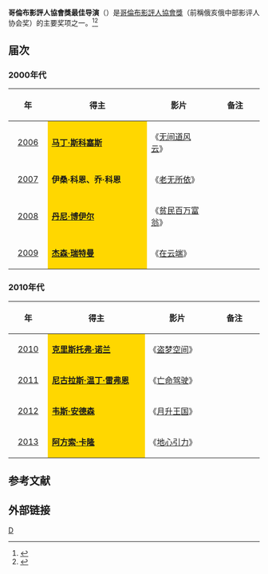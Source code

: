 '''哥倫布影評人協會獎最佳导演'''（{{lang-en|Columbus Film Critics Association Award for Best Director}}）是[[哥倫布影評人協會|哥倫布影評人協會獎]]（前稱俄亥俄中部影评人协会奖）的主要奖项之一。<ref>{{cite web |url=http://ent.sina.com.cn/m/f/2007-01-13/10381408228.html |title=俄亥俄影评人协会奖公布：《人类之子》夺魁 |accessdate=2007 |publisher=新浪 |work= |language=zh-hans |archive-date=2014-03-23 |archive-url=https://web.archive.org/web/20140323170309/http://ent.sina.com.cn/m/f/2007-01-13/10381408228.html |dead-url=no }}</ref><ref>{{cite web |url=http://ent.sina.com.cn/m/f/2008-01-14/14251875946.shtml |title=俄亥俄中部影评人协会奖：《老无所依》称霸 |accessdate=2008 |publisher=新浪网 |work= |language=zh-hans |archive-date=2014-03-23 |archive-url=https://web.archive.org/web/20140323170515/http://ent.sina.com.cn/m/f/2008-01-14/14251875946.shtml |dead-url=no }}</ref>

== 届次 ==
=== 2000年代 ===
{| class="wikitable" width="95%" cellpadding="5"
|-
!width="100"|年
!width="450"|得主
!width="250"|影片
!width="200"|备注
|-
|style="text-align:center;"| [[第5届俄亥俄中部影评人协会奖|2006]] || style="background:#FFD700;" | '''[[马丁·斯科塞斯|马丁·斯科塞斯]]''' || 《[[无间道风云|无间道风云]]》 ||  
|-
|style="text-align:center;"| [[第6届俄亥俄中部影评人协会奖|2007]] || style="background:#FFD700;" | '''伊桑·科恩、乔·科恩''' || 《[[老无所依|老无所依]]》 ||  
|-
|style="text-align:center;"| [[第7届俄亥俄中部影评人协会奖|2008]] ||  style="background:#FFD700;" | '''[[丹尼·博伊尔|丹尼·博伊尔]]''' || 《[[贫民百万富翁|贫民百万富翁]]》 || 
|-
|style="text-align:center;"| [[第8届俄亥俄中部影评人协会奖|2009]] ||  style="background:#FFD700;" |'''[[杰森·瑞特曼|杰森·瑞特曼]]''' || 《[[在云端_(电影)|在云端]]》 ||  
|}

=== 2010年代 ===
{| class="wikitable" width="95%" cellpadding="5"
|-
!width="100"|年
!width="450"|得主
!width="250"|影片
!width="200"|备注
|-
|style="text-align:center;"| [[第9届俄亥俄中部影评人协会奖|2010]] ||  style="background:#FFD700;" | '''[[克里斯托弗·诺兰|克里斯托弗·诺兰]]''' || 《[[盗梦空间|盗梦空间]]》 ||  
|-
|style="text-align:center;"| [[第10届俄亥俄中部影评人协会奖|2011]] ||  style="background:#FFD700;" | '''[[尼古拉斯·温丁·雷弗恩|尼古拉斯·温丁·雷弗恩]]''' || 《[[亡命驾驶|亡命驾驶]]》 ||  
|-
|style="text-align:center;"| [[第11届俄亥俄中部影评人协会奖|2012]] ||  style="background:#FFD700;" | '''[[韦斯·安德森|韦斯·安德森]]'''|| 《[[月升王国|月升王国]]》 || 
|-
|style="text-align:center;"| [[第12届俄亥俄中部影评人协会奖|2013]] || style="background:#FFD700;" | '''[[阿方索·卡隆|阿方索·卡隆]]'''|| 《[[地心引力_(电影)|地心引力]]》  ||  
|}

==参考文献==
{{reflist}}

== 外部链接 ==
{{俄亥俄中部影评人协会奖}}

[[Category:俄亥俄中部影评人协会奖|D]]